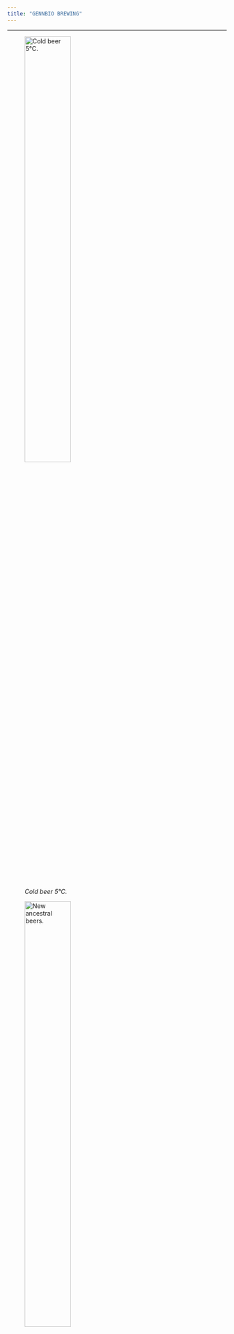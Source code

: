 ```yaml
---
title: "GENNBIO BREWING"
---
```

___
![*Cold beer 5°C.*](C:\Users\Dell\Desktop\GENNBIO.github.io\Brewing 1.jpg){width=50%}



![*New ancestral beers.*](C:\Users\Dell\Desktop\GENNBIO.github.io\Morti.jpg){width=50%}



![*Best quality food.*](C:\Users\Dell\Desktop\GENNBIO.github.io\Beers.jpg){width=50%}



![*Mortiñ beer.*](C:\Users\Dell\Desktop\GENNBIO.github.io\Jorge.jpg){width=50%}


![*Warehouse 1.*](C:\Users\Dell\Desktop\GENNBIO.github.io\B2.jpg){width=50%}


![*Warehouse 2.*](C:\Users\Dell\Desktop\GENNBIO.github.io\B1.jpg){width=50%}

![*Premium.*](C:\Users\Dell\Desktop\GENNBIO.github.io\Win.jpg){width=50%}

![*GENNBIO (WiFi area).*](C:\Users\Dell\Desktop\GENNBIO.github.io\Chess.jpg){width=50%}



